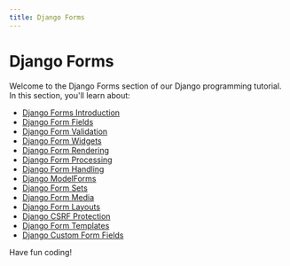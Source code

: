 ```yaml
---
title: Django Forms
---
```


# Django Forms

Welcome to the Django Forms section of our Django programming tutorial. In this section, you'll learn about:

- [Django Forms Introduction](./0-django-forms-introduction.mdx)
- [Django Form Fields](./1-django-form-fields.mdx)
- [Django Form Validation](./2-django-form-validation.mdx)
- [Django Form Widgets](./3-django-form-widgets.mdx)
- [Django Form Rendering](./4-django-form-rendering.mdx)
- [Django Form Processing](./5-django-form-processing.mdx)
- [Django Form Handling](./6-django-form-handling.mdx)
- [Django ModelForms](./7-django-modelforms.mdx)
- [Django Form Sets](./8-django-form-sets.mdx)
- [Django Form Media](./9-django-form-media.mdx)
- [Django Form Layouts](./10-django-form-layouts.mdx)
- [Django CSRF Protection](./11-django-csrf-protection.mdx)
- [Django Form Templates](./12-django-form-templates.mdx)
- [Django Custom Form Fields](./13-django-custom-form-fields.mdx)

Have fun coding!